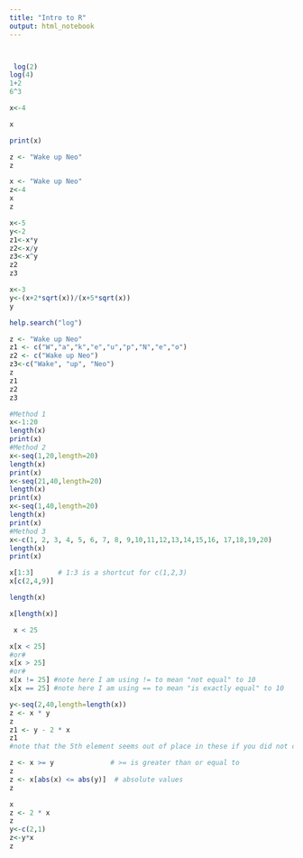 ```yaml
---
title: "Intro to R"
output: html_notebook
---
```



```r
```
```r

```


```r
 log(2)
log(4)
1+2
6^3
```

```r
x<-4
```


```r
x
```
```r
print(x)
```

```r
z <- "Wake up Neo"
z
```

```r
x <- "Wake up Neo"
z<-4
x
z
```

```r
x<-5
y<-2
z1<-x*y
z2<-x/y  
z3<-x^y 
z2
z3
```

```r
x<-3
y<-(x+2*sqrt(x))/(x+5*sqrt(x))
y
```
```r
help.search("log")
```

```r
z <- "Wake up Neo" 
z1 <- c("W","a","k","e","u","p","N","e","o") 
z2 <- c("Wake up Neo")
z3<-c("Wake", "up", "Neo")
z
z1
z2
z3
```

```r
#Method 1
x<-1:20
length(x)
print(x)
#Method 2
x<-seq(1,20,length=20)
length(x)
print(x)
x<-seq(21,40,length=20)
length(x)
print(x)
x<-seq(1,40,length=20)
length(x)
print(x)
#Method 3
x<-c(1, 2, 3, 4, 5, 6, 7, 8, 9,10,11,12,13,14,15,16, 17,18,19,20)
length(x)
print(x)
```
```r
x[1:3]      # 1:3 is a shortcut for c(1,2,3)
x[c(2,4,9)]
```

```r
length(x)
```
```r
x[length(x)]
```


```r
 x < 25
```

```r
x[x < 25]
#or#
x[x > 25]
#or#
x[x != 25] #note here I am using != to mean "not equal" to 10
x[x == 25] #note here I am using == to mean "is exactly equal" to 10
```
```r
y<-seq(2,40,length=length(x))
z <- x * y
z
z1 <- y - 2 * x
z1
#note that the 5th element seems out of place in these if you did not change the conversion of that value to zero above in your vector x.
```
```r
z <- x >= y              # >= is greater than or equal to
z
z <- x[abs(x) <= abs(y)]  # absolute values
z
```
```r
x
z <- 2 * x
z
y<-c(2,1)
z<-y*x
z
```






